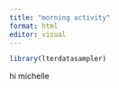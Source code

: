 ```yaml
---
title: "morning activity"
format: html
editor: visual
---
```


```r
library(lterdatasampler)
```

hi michelle
